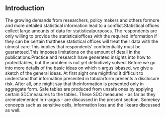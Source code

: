 ## Introduction
The growing demands from researchers, policy makers and others formore and more detailed statistical information lead to a conflict.Statistical offices collect large amounts of data for statisticalpurposes. The respondents are only willing to provide the statisticaloffices with the required information if they can be certain thatthese statistical offices will treat their data with the utmost care.This implies that respondents\' confidentiality must be guaranteed.This imposes limitations on the amount of detail in the publications.Practice and research have generated insights into how to protecttables, but the problem is not yet definitively solved.
Before we go into more details of the basic ideas on which τ-argus isbased, we give a sketch of the general ideas. At first sight one mightfind it difficult to understand that information presented in tabularform presents a disclosure risk. After all, one might say that theinformation is presented only in aggregate form.
Safe tables are produced from unsafe ones by applying certain SDCmeasures to the tables. These SDC measures - as far as they areimplemented in τ-argus - are discussed in the present section. Somekey concepts such as sensitive cells, information loss and the likeare discussed as well.

